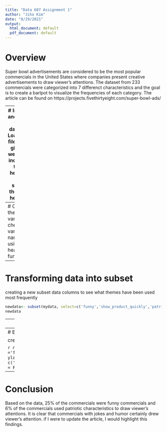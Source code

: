 ```yaml
---
title: "Data 607 Assignment 1"
author: "Jiho Kim"
date: "8/29/2021"
output:
  html_document: default
  pdf_document: default
---
```

# Overview

Super bowl advertisements are considered to be the most popular commercials in the United States where companies present creative advertisements to draw viewer's attentions. The dataset from 233 commercials were categorized into 7 differenct characteristics and the goal is to create a barlpot to visualize the frequencies of each category. The article can be found on https://projects.fivethirtyeight.com/super-bowl-ads/

---
# Import and load the dataset
Load the file from github we must indicate that header = T since there is header

```r
knitr::opts_chunk$set(echo = T)
library(readr)
urlfile = 'https://raw.githubusercontent.com/fivethirtyeight/superbowl-ads/main/superbowl-ads.csv'
mydata<-read.csv(url(urlfile), header = T, sep = ',')
```

---
# Check the variables
check variable names using head function
```r

head(mydata)
```

---
# Transforming data into subset 

creating a new subset data columns to see what themes have been used most frequently 
```r
newdata<- subset(mydata, select=c('funny','show_product_quickly','patriotic','celebrity','danger','animals','use_sex'))
newdata
```

---
# Frequencies of the data
get the counts of true value for each column

```r
funnycount <- NROW(subset(newdata, funny == 'True'))
funnycount

```

```r
showproductcount <- NROW(subset(newdata, show_product_quickly == 'True'))
showproductcount
```

```r
patriotcount <- NROW(subset(newdata, patriotic == 'True'))
patriotcount
```
```r
celebritycount <- NROW(subset(newdata, celebrity == 'True'))
celebritycount
```

```r
dangercount <- NROW(subset(newdata, danger == 'True'))
dangercount
```

```r
animalscount <- NROW(subset(newdata, animals == 'True'))
animalscount
```

```r
usesexcount <- NROW(subset(newdata, use_sex == 'True'))
usesexcount
```

```r
counttable<- data.frame(funny = funnycount, showprodcutquickly = showproductcount, patriot = patriotcount, celebrity = celebritycount, danger= dangercount, animals = animalscount, usesex = usesexcount )

counttable
```

---
# Bar plots

creating barplot to see which was the mose used 

```r
numcounts <- c(168,166,41,68,75,89,63)
brplt <- barplot(numcounts, main ='frequencies of the theme in commercials', xlab='theme', ylab='numberofcounts', names.arg = c('funny','quickly','patriot','celebrity','danger','animals','usesex'),horiz = F)
```

---
# Conclusion
Based on the data, 25% of the commercials were funny commercials and 6% of the commercials used patriotic characteristics to draw viewer's attentions. It is clear that commercials with jokes and humor certainly drew viewer's attention. if I were to update the article, I would highlight this findings.

